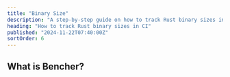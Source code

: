 ```yaml
---
title: "Binary Size"
description: "A step-by-step guide on how to track Rust binary sizes in CI"
heading: "How to track Rust binary sizes in CI"
published: "2024-11-22T07:40:00Z"
sortOrder: 6
---
```



<Intro
  lang="Rust"
/>

## What is Bencher?

<BencherIntro />

<Steps
  lang="Rust"
  optionUrl="/docs/explanation/adapters/#%EF%B8%8F-file-size"
  adapterUrl="/docs/explanation/adapters/#-json"
/>

<FileSizeInner>
  <CargoBuild />
</FileSizeInner>

<CallToAction lang={Language.de} />
